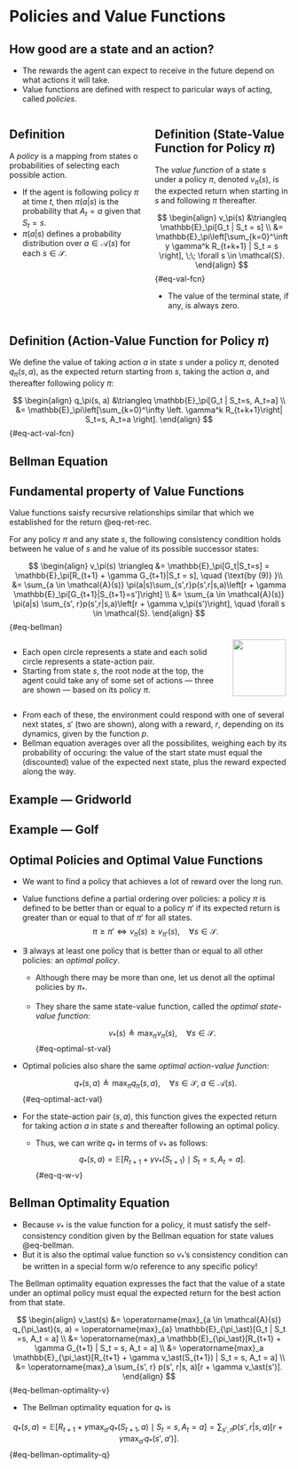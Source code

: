 # Policies and Value Functions

## How good are a state and an action? {.smaller}

* The rewards the agent can expect to receive in the future depend on what
actions it will take.
* Value functions are defined with respect to paricular ways of acting, called
_policies_.

:::: {.columns}

::: {.column width="50%"}

::: {.callout-tip icon=false}
## Definition
A _policy_ is a mapping from states o probabilities of selecting each possible
action.

* If the agent is following policy $\pi$ at time $t$, then $\pi(a|s)$ is
the probability that $A_t = a$ given that $S_t = s$.
* $\pi(a|s)$ defines a probability distribution over $a \in \mathcal{A}(s)$ for
each $s \in \mathcal{S}$.
:::
:::

::: {.column width="50%"}

::: {.callout-tip icon=false}
## Definition (State-Value Function for Policy $\pi$)
The _value function_ of a state $s$ under a policy $\pi$, denoted $v_\pi(s)$, is
the expected return when starting in $s$ and following $\pi$ thereafter.

$$ 
\begin{align}
v_\pi(s) &\triangleq \mathbb{E}_\pi[G_t | S_t = s] \\ 
&= \mathbb{E}_\pi\left[\sum_{k=0}^\infty \gamma^k R_{t+k+1} | S_t = s \right],
\;\; \forall s \in \mathcal{S}.
\end{align}
$$ {#eq-val-fcn}

* The value of the terminal state, if any, is always zero.
:::

:::

::::

::: {.callout-tip icon=false}
## Definition (Action-Value Function for Policy $\pi$)
We define the value of taking action $a$ in state $s$ under a policy $\pi$,
denoted $q_\pi(s, a)$, as the expected return starting from $s$, taking the
action $a$, and thereafter following policy $\pi$:

$$ 
\begin{align}
q_\pi(s, a) &\triangleq \mathbb{E}_\pi[G_t | S_t=s, A_t=a] \\
&= \mathbb{E}_\pi\left[\sum_{k=0}^\infty \left. \gamma^k R_{t+k+1}\right| S_t=s, 
A_t=a \right].
\end{align}
$$ {#eq-act-val-fcn}
:::


## Bellman Equation {.smaller}

::: {.callout-important icon=false}
## Fundamental property of Value Functions
Value functions saisfy recursive relationships similar that which we established
for the return @eq-ret-rec.

For any policy $\pi$ and any state $s$, the following consistency condition
holds between he value of $s$ and he value of its possible successor states:

$$
\begin{align}
v_\pi(s) \triangleq &= \mathbb{E}_\pi[G_t|S_t=s] = \mathbb{E}_\pi[R_{t+1} +
\gamma G_{t+1}|S_t = s], \quad {\text{by (9)} }\\
&= \sum_{a \in \mathcal{A}(s)} \pi(a|s)\sum_{s',r}p(s',r|s,a)\left[r + \gamma
\mathbb{E}_\pi[G_{t+1}|S_{t+1}=s']\right] \\
&= \sum_{a \in \mathcal{A}(s)} \pi(a|s) \sum_{s', r}p(s',r|s,a)\left[r + \gamma
v_\pi(s')\right],
\quad \forall s \in \mathcal{S}.
\end{align}
$$ {#eq-bellman}
:::

:::: {.columns}

::: {.column width="78%"}
* Each open circle represents a state and each solid circle represents a
state-action pair.
* Starting from state $s$, the root node at the top, the agent could take any of
some set of actions &mdash; three are shown &mdash; based on its policy $\pi$.
:::

::: {.column width="22%"}
<center>
<img src="contents/assets/backup.png" width="95%" /img>
</center>
:::

::::
* From each of these, the environment could respond with one of several next
states, $s'$ (two are shown), along with a reward, $r$, depending on its
dynamics, given by the function $p$.
* Bellman equation averages over all the possibilites, weighing each by its
probability of occuring: the value of the start state must equal the
(discounted) value of the expected next state, plus the reward expected along
the way.

## Example &mdash; Gridworld {.smaller}




## Example &mdash; Golf {.smaller}



## <span style="font-size:99%"> Optimal Policies and Optimal Value Functions </span> {.smaller}

* We want to find a policy that achieves a lot of reward over the long run.
* Value functions define a partial ordering over policies: a policy $\pi$ is
defined to be better than or equal to a policy $\pi'$ if its expected return is
greater than or equal to that of $\pi'$ for all states.
  $$ \pi \geq \pi' \Longleftrightarrow v_{\pi}(s) \geq v_{\pi'}(s), \quad
  \forall s \in \mathcal{S}. $$
* $\exists$ always at least one policy that is better than or equal to all other
policies: an _optimal policy_.
  - Although there may be more than one, let us denot all the optimal policies
    by $\pi_\ast$.
  - They share the same state-value function, called the _optimal state-value
    function_: 

    $$ v_\ast(s) \triangleq \operatorname{max}_\pi v_{\pi}(s), \quad
    \forall s \in \mathcal{S}. $$ {#eq-optimal-st-val}
* Optimal policies also share the same _optimal action-value function_:

    $$ q_\ast(s, a) \triangleq \operatorname{max}_\pi q_{\pi}(s, a), \quad
    \forall s \in \mathcal{S}, \; a \in \mathcal{A}(s). $$ {#eq-optimal-act-val}

* For the state-action pair $(s,a)$, this function gives the expected return for
taking action $a$ in state $s$ and thereafter following an optimal policy.
  - Thus, we can write $q_\ast$ in terms of $v_\ast$ as follows:
$$ q_\ast (s, a) = \mathbb{E}[R_{t+1} + \gamma v_\ast(S_{t+1}) \mid S_t = s, A_t =
a]. $$ {#eq-q-w-v}


## Bellman Optimality Equation {.smaller}

* Because $v_\ast$ is the value function for a policy, it must satisfy the
self-consistency condition given by the Bellman equation for state values @eq-bellman.
* But it is also the optimal value function so $v_\ast$'s consistency condition
can be written in a special form w/o reference to any specific policy!

::: {.callout-tip appearance="minimal"}
The Bellman optimality equation expresses the fact that the value of a state
under an optimal policy must equal the expected return for the best action from
that state.
:::

$$
\begin{align}
v_\ast(s) &= \operatorname{max}_{a \in \mathcal{A}(s)} q_{\pi_\ast}(s, a) =
\operatorname{max}_{a} \mathbb{E}_{\pi_\ast}[G_t | S_t =s, A_t = a] \\
&= \operatorname{max}_a \mathbb{E}_{\pi_\ast}[R_{t+1} + \gamma G_{t+1} | S_t =
s, A_t = a] \\
&= \operatorname{max}_a \mathbb{E}_{\pi_\ast}[R_{t+1} + \gamma v_\ast(S_{t+1}) | S_t =
s, A_t = a] \\
&= \operatorname{max}_a \sum_{s', r} p(s', r|s, a)[r + \gamma v_\ast(s')].
\end{align}
$$ {#eq-bellman-optimality-v}

* The Bellman optimality equation for $q_\ast$ is

$$
q_\ast(s, a) = \mathbb{E}\left[R_{t+1} + \gamma \operatorname{max}_{a'}
q_\ast(S_{t+1}, a) \mid S_t = s, A_t = a\right] = \sum_{s', r} p(s', r|s, a) 
\left[ r+ \gamma \operatorname{max}_{a'} q_\ast (s', a') \right].
$$ {#eq-bellman-optimality-q}
